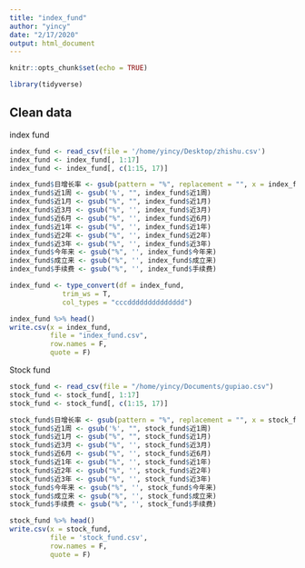 ```yaml
---
title: "index_fund"
author: "yincy"
date: "2/17/2020"
output: html_document
---
```


```r
knitr::opts_chunk$set(echo = TRUE)
```


```r
library(tidyverse)
```


## Clean data
index fund
```r
index_fund <- read_csv(file = '/home/yincy/Desktop/zhishu.csv')
index_fund <- index_fund[, 1:17]
index_fund <- index_fund[, c(1:15, 17)]

index_fund$日增长率 <- gsub(pattern = "%", replacement = "", x = index_fund$日增长率)
index_fund$近1周 <- gsub('%', "", index_fund$近1周)
index_fund$近1月 <- gsub("%", "", index_fund$近1月)
index_fund$近3月 <- gsub("%", '', index_fund$近3月)
index_fund$近6月 <- gsub("%", '', index_fund$近6月)
index_fund$近1年 <- gsub("%", '', index_fund$近1年)
index_fund$近2年 <- gsub("%", '', index_fund$近2年)
index_fund$近3年 <- gsub("%", '', index_fund$近3年)
index_fund$今年来 <- gsub("%", '', index_fund$今年来)
index_fund$成立来 <- gsub("%", '', index_fund$成立来)
index_fund$手续费 <- gsub("%", '', index_fund$手续费)

index_fund <- type_convert(df = index_fund, 
             trim_ws = T,
             col_types = "cccdddddddddddddd")

index_fund %>% head()
write.csv(x = index_fund, 
          file = "index_fund.csv",
          row.names = F,
          quote = F)
```


Stock fund
```r
stock_fund <- read_csv(file = "/home/yincy/Documents/gupiao.csv")
stock_fund <- stock_fund[, 1:17]
stock_fund <- stock_fund[, c(1:15, 17)]

stock_fund$日增长率 <- gsub(pattern = "%", replacement = "", x = stock_fund$日增长率)
stock_fund$近1周 <- gsub('%', "", stock_fund$近1周)
stock_fund$近1月 <- gsub("%", "", stock_fund$近1月)
stock_fund$近3月 <- gsub("%", '', stock_fund$近3月)
stock_fund$近6月 <- gsub("%", '', stock_fund$近6月)
stock_fund$近1年 <- gsub("%", '', stock_fund$近1年)
stock_fund$近2年 <- gsub("%", '', stock_fund$近2年)
stock_fund$近3年 <- gsub("%", '', stock_fund$近3年)
stock_fund$今年来 <- gsub("%", '', stock_fund$今年来)
stock_fund$成立来 <- gsub("%", '', stock_fund$成立来)
stock_fund$手续费 <- gsub("%", '', stock_fund$手续费)

stock_fund %>% head()
write.csv(x = stock_fund, 
          file = 'stock_fund.csv',
          row.names = F,
          quote = F)
```



